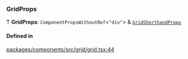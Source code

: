 ### GridProps

Ƭ **GridProps**: `ComponentPropsWithoutRef`\<`"div"`\> & [`GridShorthandProps`](interfaces/GridShorthandProps.md)

#### Defined in

[packages/components/src/grid/grid.tsx:44](https://github.com/vtex/shoreline/blob/9b5214c2f/packages/components/src/grid/grid.tsx#L44)
